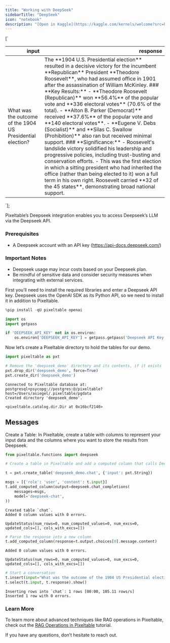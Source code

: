 ```yaml
---
title: "Working with DeepSeek"
sidebarTitle: "DeepSeek"
icon: "notebook"
description: "[Open in Kaggle](https://kaggle.com/kernels/welcome?src=https://github.com/pixeltable/pixeltable/blob/release/docs/notebooks/integrations/working-with-deepseek.ipynb) | [Open in Colab](https://colab.research.google.com/github/pixeltable/pixeltable/blob/release/docs/notebooks/integrations/working-with-deepseek.ipynb) | [View on GitHub](https://github.com/pixeltable/pixeltable/blob/release/docs/notebooks/integrations/working-with-deepseek.ipynb)"
---
```


[`
<table class="dataframe" data-quarto-postprocess="true" data-border="1">
<thead>
<tr style="text-align: right;">
<th data-quarto-table-cell-role="th">input</th>
<th data-quarto-table-cell-role="th">response</th>
</tr>
</thead>
<tbody>
<tr>
<td>What was the outcome of the 1904 US Presidential election?</td>
<td>The **1904 U.S. Presidential election** resulted in a decisive
victory for the incumbent **Republican** President **Theodore
Roosevelt**, who had assumed office in 1901 after the assassination of
William McKinley. ### **Key Results:** - **Theodore Roosevelt
(Republican)** won **56.4%** of the popular vote and **336 electoral
votes** (70.6% of the total). - **Alton B. Parker (Democrat)** received
**37.6%** of the popular vote and **140 electoral votes**. - **Eugene V.
Debs (Socialist)** and **Silas C. Swallow (Prohibition)** also ran but
received minimal support. ### **Significance:** - Roosevelt's landslide
victory solidified his leadership and progressive policies, including
trust-busting and conservation efforts. - This was the first election in
which a sitting president who had inherited the office (rather than
being elected to it) won a full term in his own right. Roosevelt carried
**32 of the 45 states**, demonstrating broad national support.</td>
</tr>
</tbody>
</table>
`];


Pixeltable’s Deepseek integration enables you to access Deepseek’s LLM
via the Deepseek API.

### Prerequisites

-   A Deepseek account with an API key (https://api-docs.deepseek.com/)

### Important Notes

-   Deepseek usage may incur costs based on your Deepseek plan.
-   Be mindful of sensitive data and consider security measures when
    integrating with external services.

First you’ll need to install the required libraries and enter a Deepseek
API key. Deepseek uses the OpenAI SDK as its Python API, so we need to
install it in addition to Pixeltable.


```python
%pip install -qU pixeltable openai
```


```python
import os
import getpass

if 'DEEPSEEK_API_KEY' not in os.environ:
    os.environ['DEEPSEEK_API_KEY'] = getpass.getpass('Deepseek API Key:')
```

Now let’s create a Pixeltable directory to hold the tables for our demo.


```python
import pixeltable as pxt

# Remove the 'deepseek_demo' directory and its contents, if it exists
pxt.drop_dir('deepseek_demo', force=True)
pxt.create_dir('deepseek_demo')
```

``` text
Connected to Pixeltable database at: postgresql+psycopg://postgres:@/pixeltable?host=/Users/asiegel/.pixeltable/pgdata
Created directory 'deepseek_demo'.
```

``` text
<pixeltable.catalog.dir.Dir at 0x16bcf2140>
```

## Messages

Create a Table: In Pixeltable, create a table with columns to represent
your input data and the columns where you want to store the results from
Deepseek.


```python
from pixeltable.functions import deepseek

# Create a table in Pixeltable and add a computed column that calls Deepseek

t = pxt.create_table('deepseek_demo.chat', {'input': pxt.String})

msgs = [{'role': 'user', 'content': t.input}]
t.add_computed_column(output=deepseek.chat_completions(
    messages=msgs,
    model='deepseek-chat',
))
```

``` text
Created table `chat`.
Added 0 column values with 0 errors.
```

``` text
UpdateStatus(num_rows=0, num_computed_values=0, num_excs=0, updated_cols=[], cols_with_excs=[])
```


```python
# Parse the response into a new column
t.add_computed_column(response=t.output.choices[0].message.content)
```

``` text
Added 0 column values with 0 errors.
```

``` text
UpdateStatus(num_rows=0, num_computed_values=0, num_excs=0, updated_cols=[], cols_with_excs=[])
```


```python
# Start a conversation
t.insert(input="What was the outcome of the 1904 US Presidential election?")
t.select(t.input, t.response).show()
```

``` text
Inserting rows into `chat`: 1 rows [00:00, 105.11 rows/s]
Inserted 1 row with 0 errors.
```

<div dangerouslySetInnerHTML={{ __html: quartoRawHtml[0] }} />

### Learn More

To learn more about advanced techniques like RAG operations in
Pixeltable, check out the [RAG Operations in
Pixeltable](https://pixeltable.readme.io/docs/rag-operations-in-pixeltable)
tutorial.

If you have any questions, don’t hesitate to reach out.
